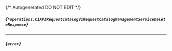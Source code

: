 {/* Autogenerated DO NOT EDIT  */}

##### *{`*operations.C1APIRequestcatalogV1RequestCatalogManagementServiceDeleteResponse`}*

<Collapsible defaultOpen openLabel={Labels.showProperties} closeLabel={Labels.hideProperties}>
  <C1APIRequestcatalogV1RequestCatalogManagementServiceDeleteResponse />
</Collapsible>


---
##### *{`error`}*


